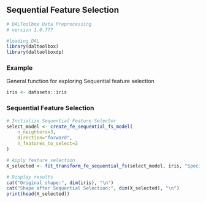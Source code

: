 ## Sequential Feature Selection

```r
# DALToolbox Data Preprocessing
# version 1.0.777

#loading DAL
library(daltoolbox) 
library(daltoolboxdp)
```

### Example
General function for exploring Sequential feature selection

```r
iris <- datasets::iris
```

### Sequential Feature Selection

```r
# Initialize Sequential Feature Selector
select_model <- create_fe_sequential_fs_model(
    n_neighbors=3, 
    direction="forward", 
    n_features_to_select=2
)

# Apply feature selection
X_selected <- fit_transform_fe_sequential_fs(select_model, iris, "Species")

# Display results
cat("Original shape:", dim(iris), "\n")
cat("Shape after Sequential Selection:", dim(X_selected), "\n")
print(head(X_selected))
```